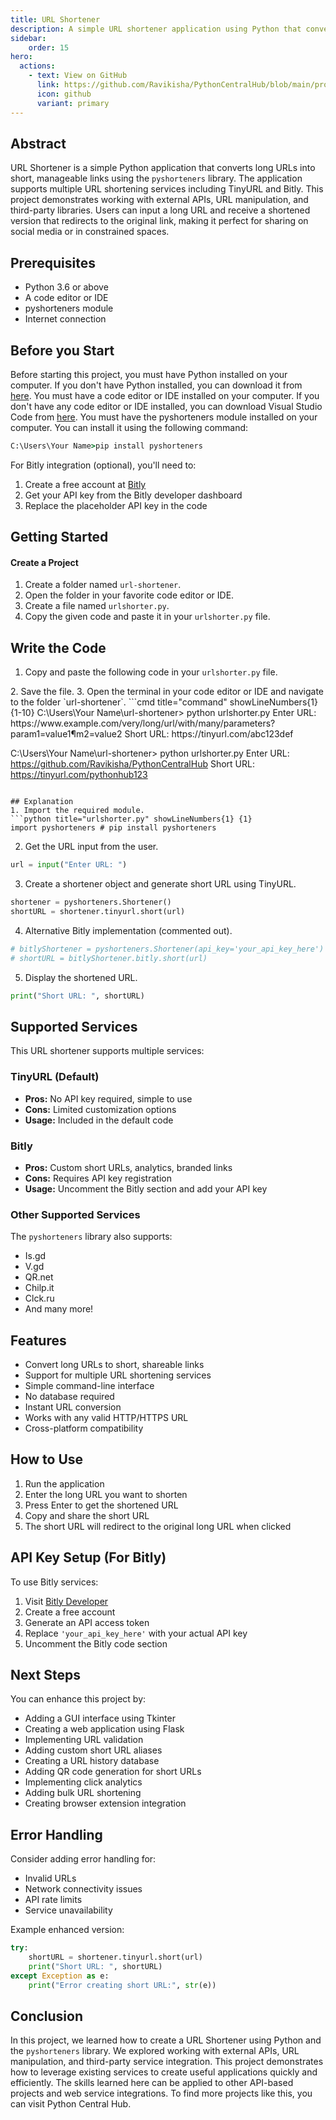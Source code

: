 ```yaml
---
title: URL Shortener
description: A simple URL shortener application using Python that converts long URLs into short, shareable links using the pyshorteners library.
sidebar: 
    order: 15
hero:
  actions:
    - text: View on GitHub
      link: https://github.com/Ravikisha/PythonCentralHub/blob/main/projects/beginners/urlshorter.py
      icon: github
      variant: primary
---
```


## Abstract
URL Shortener is a simple Python application that converts long URLs into short, manageable links using the `pyshorteners` library. The application supports multiple URL shortening services including TinyURL and Bitly. This project demonstrates working with external APIs, URL manipulation, and third-party libraries. Users can input a long URL and receive a shortened version that redirects to the original link, making it perfect for sharing on social media or in constrained spaces.

## Prerequisites
- Python 3.6 or above
- A code editor or IDE
- pyshorteners module
- Internet connection

## Before you Start
Before starting this project, you must have Python installed on your computer. If you don't have Python installed, you can download it from [here](https://www.python.org/downloads/). You must have a code editor or IDE installed on your computer. If you don't have any code editor or IDE installed, you can download Visual Studio Code from [here](https://code.visualstudio.com/download). You must have the pyshorteners module installed on your computer. You can install it using the following command:

```cmd title="command" showLineNumbers{1} {1}
C:\Users\Your Name>pip install pyshorteners
```

For Bitly integration (optional), you'll need to:
1. Create a free account at [Bitly](https://bitly.com/)
2. Get your API key from the Bitly developer dashboard
3. Replace the placeholder API key in the code

## Getting Started
#### Create a Project
1. Create a folder named `url-shortener`.
2. Open the folder in your favorite code editor or IDE.
3. Create a file named `urlshorter.py`.
4. Copy the given code and paste it in your `urlshorter.py` file.

## Write the Code
1. Copy and paste the following code in your `urlshorter.py` file.
<FileCode file="projects/beginners/urlshorter.py" lang="python" title="URL Shortener" />
2. Save the file.
3. Open the terminal in your code editor or IDE and navigate to the folder `url-shortener`.
```cmd title="command" showLineNumbers{1} {1-10}
C:\Users\Your Name\url-shortener> python urlshorter.py
Enter URL: https://www.example.com/very/long/url/with/many/parameters?param1=value1&param2=value2
Short URL:  https://tinyurl.com/abc123def

C:\Users\Your Name\url-shortener> python urlshorter.py
Enter URL: https://github.com/Ravikisha/PythonCentralHub
Short URL:  https://tinyurl.com/pythonhub123
```

## Explanation
1. Import the required module.
```python title="urlshorter.py" showLineNumbers{1} {1}
import pyshorteners # pip install pyshorteners
```

2. Get the URL input from the user.
```python title="urlshorter.py" showLineNumbers{1} {1}
url = input("Enter URL: ")
```

3. Create a shortener object and generate short URL using TinyURL.
```python title="urlshorter.py" showLineNumbers{1} {1-3}
shortener = pyshorteners.Shortener()
shortURL = shortener.tinyurl.short(url)
```

4. Alternative Bitly implementation (commented out).
```python title="urlshorter.py" showLineNumbers{1} {1-3}
# bitlyShortener = pyshorteners.Shortener(api_key='your_api_key_here')
# shortURL = bitlyShortener.bitly.short(url)
```

5. Display the shortened URL.
```python title="urlshorter.py" showLineNumbers{1} {1}
print("Short URL: ", shortURL)
```

## Supported Services
This URL shortener supports multiple services:

### TinyURL (Default)
- **Pros:** No API key required, simple to use
- **Cons:** Limited customization options
- **Usage:** Included in the default code

### Bitly
- **Pros:** Custom short URLs, analytics, branded links
- **Cons:** Requires API key registration
- **Usage:** Uncomment the Bitly section and add your API key

### Other Supported Services
The `pyshorteners` library also supports:
- Is.gd
- V.gd
- QR.net
- Chilp.it
- Clck.ru
- And many more!

## Features
- Convert long URLs to short, shareable links
- Support for multiple URL shortening services
- Simple command-line interface
- No database required
- Instant URL conversion
- Works with any valid HTTP/HTTPS URL
- Cross-platform compatibility

## How to Use
1. Run the application
2. Enter the long URL you want to shorten
3. Press Enter to get the shortened URL
4. Copy and share the short URL
5. The short URL will redirect to the original long URL when clicked

## API Key Setup (For Bitly)
To use Bitly services:
1. Visit [Bitly Developer](https://dev.bitly.com/)
2. Create a free account
3. Generate an API access token
4. Replace `'your_api_key_here'` with your actual API key
5. Uncomment the Bitly code section

## Next Steps
You can enhance this project by:
- Adding a GUI interface using Tkinter
- Creating a web application using Flask
- Implementing URL validation
- Adding custom short URL aliases
- Creating a URL history database
- Adding QR code generation for short URLs
- Implementing click analytics
- Adding bulk URL shortening
- Creating browser extension integration

## Error Handling
Consider adding error handling for:
- Invalid URLs
- Network connectivity issues
- API rate limits
- Service unavailability

Example enhanced version:
```python
try:
    shortURL = shortener.tinyurl.short(url)
    print("Short URL: ", shortURL)
except Exception as e:
    print("Error creating short URL:", str(e))
```

## Conclusion
In this project, we learned how to create a URL Shortener using Python and the `pyshorteners` library. We explored working with external APIs, URL manipulation, and third-party service integration. This project demonstrates how to leverage existing services to create useful applications quickly and efficiently. The skills learned here can be applied to other API-based projects and web service integrations. To find more projects like this, you can visit Python Central Hub.
